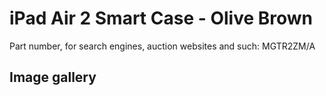 
# iPad Air 2 Smart Case - Olive Brown

Part number, for search engines, auction websites and such: MGTR2ZM/A

## Image gallery

<div style={{ width: "768px" }}>
  <GalleryComponent
    images={[
      {
        original: "/everysource/MGTR2.png",
        thumbnail: "/everypreview/MGTR2.png",
      },
      {
        original: "/everysource/MGTR2_AV1_GOLD.png",
        thumbnail: "/everypreview/MGTR2_AV1_GOLD.png",
      },
      {
        original: "/everysource/MGTR2_AV1_SILVER.png",
        thumbnail: "/everypreview/MGTR2_AV1_SILVER.png",
      },
      {
        original: "/everysource/MGTR2_AV1_SPACE_GRAY.png",
        thumbnail: "/everypreview/MGTR2_AV1_SPACE_GRAY.png",
      },
      {
        original: "/everysource/MGTR2_AV2.png",
        thumbnail: "/everypreview/MGTR2_AV2.png",
      },
      {
        original: "/everysource/MGTR2_AV3.png",
        thumbnail: "/everypreview/MGTR2_AV3.png",
      },
      {
        original: "/everysource/MGTR2_AV4.png",
        thumbnail: "/everypreview/MGTR2_AV4.png",
      },
      {
        original: "/everysource/MGTR2_AV5.png",
        thumbnail: "/everypreview/MGTR2_AV5.png",
      },
      {
        original: "/everysource/MGTR2_AV6.png",
        thumbnail: "/everypreview/MGTR2_AV6.png",
      }
    ]}
  />
</div>